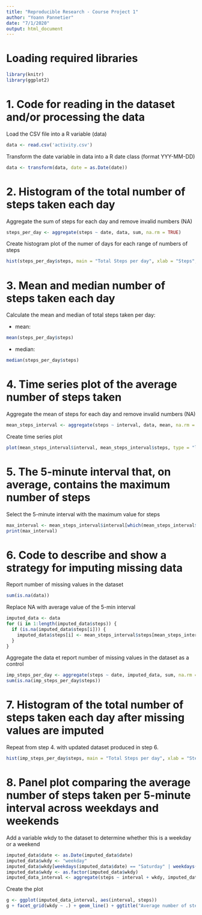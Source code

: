 ```yaml
---
title: "Reproducible Research - Course Project 1"
author: "Yoann Pannetier"
date: "7/1/2020"
output: html_document
---
```


Loading required libraries
==============

```r
library(knitr)
library(ggplot2)
```

1. Code for reading in the dataset and/or processing the data
==============

Load the CSV file into a R variable (data)

```r
data <- read.csv('activity.csv')
```

Transform the date variable in data into a R date class (format YYY-MM-DD)

```r
data <- transform(data, date = as.Date(date))
```

2. Histogram of the total number of steps taken each day
==============

Aggregate the sum of steps for each day and remove invalid numbers (NA)

```r
steps_per_day <- aggregate(steps ~ date, data, sum, na.rm = TRUE)
```

Create histogram plot of the numer of days for each range of numbers of steps

```r
hist(steps_per_day$steps, main = "Total Steps per day", xlab = "Steps", ylim = c(0,40), labels = TRUE)
```

3. Mean and median number of steps taken each day
==============

Calculate the mean and median of total steps taken per day: 

- mean:

```r
mean(steps_per_day$steps)
```

- median:

```r
median(steps_per_day$steps)
```

4. Time series plot of the average number of steps taken
==============

Aggregate the mean of steps for each day and remove invalid numbers (NA)

```r
mean_steps_interval <- aggregate(steps ~ interval, data, mean, na.rm = TRUE)
```

Create time series plot

```r
plot(mean_steps_interval$interval, mean_steps_interval$steps, type = "l", main = "Average number of steps per 5-min interval", xlab = "Interval", ylab = "Average Steps")
```

5. The 5-minute interval that, on average, contains the maximum number of steps
==============

Select the 5-minute interval with the maximum value for steps

```r
max_interval <- mean_steps_interval$interval[which(mean_steps_interval$steps == max(mean_steps_interval$steps))]
print(max_interval)
```

6. Code to describe and show a strategy for imputing missing data
==============

Report number of missing values in the dataset

```r
sum(is.na(data))
```

Replace NA with average value of the 5-min interval

```r
imputed_data <- data
for (i in 1:length(imputed_data$steps)) {
  if (is.na(imputed_data$steps[i])) {
    imputed_data$steps[i] <- mean_steps_interval$steps[mean_steps_interval$interval == imputed_data$interval[i]]
  }
}
```

Aggregate the data et report number of missing values in the dataset as a control

```r
imp_steps_per_day <- aggregate(steps ~ date, imputed_data, sum, na.rm = TRUE)
sum(is.na(imp_steps_per_day$steps))
```

7. Histogram of the total number of steps taken each day after missing values are imputed
==============

Repeat from step 4. with updated dataset produced in step 6. 

```r
hist(imp_steps_per_day$steps, main = "Total Steps per day", xlab = "Steps", ylim = c(0,40), labels = TRUE)
```

8. Panel plot comparing the average number of steps taken per 5-minute interval across weekdays and weekends
==============

Add a variable wkdy to the dataset to determine whether this is a weekday or a weekend

```r
imputed_data$date <- as.Date(imputed_data$date)
imputed_data$wkdy <- "weekday"
imputed_data$wkdy[weekdays(imputed_data$date) == "Saturday" | weekdays(imputed_data$date) == "Sunday"] <- "weekend"
imputed_data$wkdy <- as.factor(imputed_data$wkdy)
imputed_data_interval <- aggregate(steps ~ interval + wkdy, imputed_data, mean, na.rm = TRUE)
```

Create the plot

```r
g <- ggplot(imputed_data_interval, aes(interval, steps))
g + facet_grid(wkdy ~ .) + geom_line() + ggtitle("Average number of steps per 5-min interval")
```
